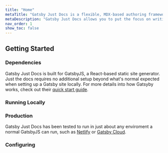 ```yaml
---
title: "Home"
metaTitle: "Gatsby Just Docs is a flexible, MDX-based authoring framework"
metaDescription: "Gatsby Just Docs allows you to put the focus on writing documentation, while giving you powerful styling options."
nav_order: 1
show_toc: false
---
```


## Getting Started

### Dependencies

Gatsby Just Docs is built for GatsbyJS, a React-based static site generator. Just the docs requires no additional setup beyond what's normal expected when setting up a Gatsby site locally. For more details into how Gatsyby works, check out their [quick start guide](https://www.gatsbyjs.com/docs/quick-start/). 

### Running Locally

### Production

Gatsby Just Docs has been tested to run in just about any enviroment a normal GatsbyJS can run, such as [Netlify](https://www.netlify.com/) or [Gatsby Cloud](https://www.gatsbyjs.com/products/cloud/).

### Configuring 